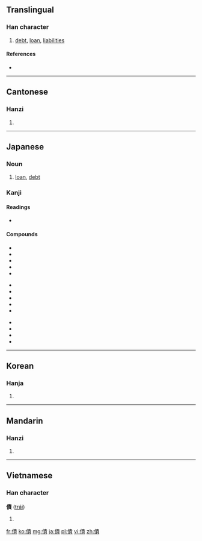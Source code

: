 {{also|债}}
==Translingual==

===Han character===
{{Han char|rn=9|rad=人|as=11|sn=13|four=2528<sub>6</sub>|canj=人手一金 (OQMC)}}

# [[debt]], [[loan]], [[liabilities]]

====References====
* {{Han ref|kx=0114.260|dkj=01022|dj=0244.030|hdz=10207.100|uh=50B5|ud=20661|bh=B6C5|bd=46789}}

----

==Cantonese==

===Hanzi===
{{yue-hanzi|jyut=|y=jaai3|sim=债}}

# {{defn|lang=yue|sort=人11}}

----

==Japanese==
{{ja-see-also|-債}}

===Noun===
{{ja-noun|k|hira=さい|rom=sai}} 

# [[loan]], [[debt]]

===Kanji===
{{ja-kanji|grade=c|rs=人11}}

====Readings====
* {{ja-readings|on=[[さい]] (sai)|kun=[[かり]] (kari)}}

====Compounds====
{{top3}}
*{{l|ja|sc=Jpan|公債|tr=こうさい, kōsai}}
*{{l|ja|sc=Jpan|国債|tr=こくさい, kokusai}}
*{{l|ja|sc=Jpan|負債|tr=ふさい, husai}}
*{{l|ja|sc=Jpan|債権|tr=さいけん, saiken}}
*{{l|ja|sc=Jpan|債券|tr=さいけん, saiken}}
{{mid3}}
*{{l|ja|sc=Jpan|社債|tr=しゃさい, shasai}}
*{{l|ja|sc=Jpan|学校債|tr=がっこうさい, gakkōsai}}
*{{l|ja|sc=Jpan|社債発行費|tr=しゃさいはっこうひ, shasaihakkōhi}}
*{{l|ja|sc=Jpan|負債性引当金|tr=ふさいせいひきあてきん, husaiseihikiatekin}}
*{{l|ja|sc=Jpan|ワラント債|tr=わらんとさい, warantosai}}
{{mid3}}
*{{l|ja|sc=Jpan|校債|tr=こうさい, kōsai}}
*{{l|ja|sc=Jpan|愛国公債|tr=あいこくこうさい, aikokukōsai}}
*{{l|ja|sc=Jpan|学債|tr=がくさい, gakusai}}
*{{l|ja|sc=Jpan|債務|tr=さいむ, saimu}}
{{bottom}}


----

==Korean==

===Hanja===
{{ko-hanja|hangeul=채|rv=chae|mr=ch'ae}}

# {{defn|lang=ko|sort=人11}}

----

==Mandarin==

===Hanzi===
{{cmn-hanzi|sim=债|pin=[[zhài]] ([[zhai4]])|wg=chai<sup>4</sup>}}

# {{defn|lang=cmn|sort=人11}}

----

==Vietnamese==

===Han character===
'''債''' ([[trái]])

# {{defn|lang=vi}}

[[fr:債]]
[[ko:債]]
[[mg:債]]
[[ja:債]]
[[pl:債]]
[[vi:債]]
[[zh:債]]
